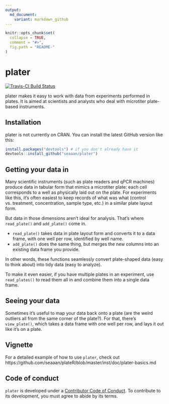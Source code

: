 ```yaml
---
output:
  md_document:
    variant: markdown_github
---
```


<!-- README.md is generated from README.Rmd. Please edit that file -->

```r
knitr::opts_chunk$set(
  collapse = TRUE,
  comment = "#>",
  fig.path = "README-"
)
```

# plater

[![Travis-CI Build Status](https://travis-ci.org/seaaan/plater.svg?branch=master)](https://travis-ci.org/seaaan/plater)

plater makes it easy to work with data from experiments performed in plates. It is aimed at scientists and analysts who deal with microtiter plate-based instruments.  

## Installation

plater is not currently on CRAN. You can install the latest GitHub version like this:

```r
install.packages("devtools") # if you don't already have it
devtools::install_github("seaaan/plater")
```

## Getting your data in

Many scientific instruments (such as plate readers and qPCR machines) produce data in tabular form that mimics a microtiter plate: each cell corresponds to a well as physically laid out on the plate. For experiments like this, it's often easiest to keep records of what was what (control vs. treatment, concentration, sample type, etc.) in a similar plate layout form. 

But data in those dimensions aren't ideal for analysis. That's where `read_plate()` and `add_plate()` come in. 

* `read_plate()` takes data in plate layout form and converts it to a data frame, with one well per row, identified by well name.
* `add_plate()` does the same thing, but merges the new columns into an existing data frame you provide. 

In other words, these functions seamlessly convert plate-shaped data (easy to think about) into tidy data (easy to analyze).  

To make it even easier, if you have multiple plates in an experiment, use `read_plates()` to read them all in and combine them into a single data frame. 

## Seeing your data

Sometimes it's useful to map your data back onto a plate (are the weird outliers all from the same corner of the plate?). For that, there's `view_plate()`, which takes a data frame with one well per row, and lays it out like it's on a plate. 

## Vignette

For a detailed example of how to use `plater`, check out https://github.com/seaaan/plateR/blob/master/inst/doc/plater-basics.md

## Code of conduct

`plater` is developed under a [Contributor Code of Conduct](CONDUCT.md). To contribute to its development, you must agree to abide by its terms.